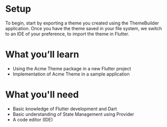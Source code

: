 # Setup

To begin, start by exporting a theme you created using the ThemeBuilder application.
Once you have the theme saved in your file system, we switch to an IDE of your preference, to import the theme in Flutter.

# What you’ll learn

- Using the Acme Theme package in a new Flutter project
- Implementation of Acme Theme in a sample application

# What you'll need

- Basic knowledge of Flutter development and Dart
- Basic understanding of State Management using Provider
- A code editor (IDE)
